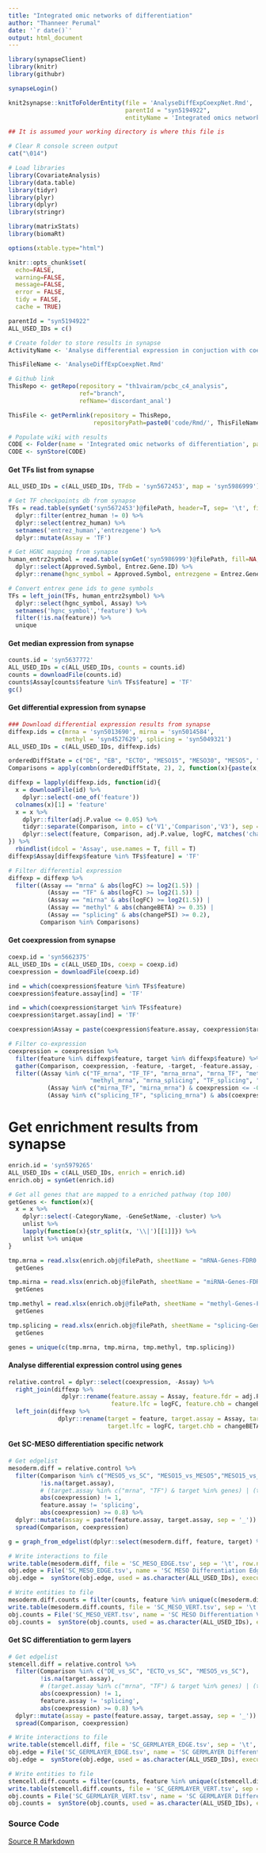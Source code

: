 ```yaml
---
title: "Integrated omic networks of differentiation"
author: "Thanneer Perumal"
date: '`r date()`'
output: html_document
---
```

```r
library(synapseClient)
library(knitr)
library(githubr)

synapseLogin()

knit2synapse::knitToFolderEntity(file = 'AnalyseDiffExpCoexpNet.Rmd',
                                 parentId = "syn5194922",
                                 entityName = 'Integrated omics networks of differentiation')
```

```r
## It is assumed your working directory is where this file is

# Clear R console screen output
cat("\014")

# Load libraries
library(CovariateAnalysis)
library(data.table)
library(tidyr)
library(plyr)
library(dplyr)
library(stringr)

library(matrixStats)
library(biomaRt)

options(xtable.type="html")

knitr::opts_chunk$set(
  echo=FALSE,
  warning=FALSE,
  message=FALSE,
  error = FALSE,
  tidy = FALSE,
  cache = TRUE)
```

```r
parentId = "syn5194922"
ALL_USED_IDs = c()

# Create folder to store results in synapse
ActivityName <- 'Analyse differential expression in conjuction with coexpression between assays'

ThisFileName <- 'AnalyseDiffExpCoexpNet.Rmd'

# Github link
ThisRepo <- getRepo(repository = "th1vairam/pcbc_c4_analysis", 
                    ref="branch", 
                    refName='discordant_anal')

ThisFile <- getPermlink(repository = ThisRepo,
                        repositoryPath=paste0('code/Rmd/', ThisFileName))    

# Populate wiki with results
CODE <- Folder(name = 'Integrated omic networks of differentiation', parentId = parentId)
CODE <- synStore(CODE)
```

#### Get TFs list from synapse
```r
ALL_USED_IDs = c(ALL_USED_IDs, TFdb = 'syn5672453', map = 'syn5986999')

# Get TF checkpoints db from synapse
TFs = read.table(synGet('syn5672453')@filePath, header=T, sep= '\t', fill = TRUE) %>%
  dplyr::filter(entrez_human != 0) %>%
  dplyr::select(entrez_human) %>%
  setnames('entrez_human','entrezgene') %>%
  dplyr::mutate(Assay = 'TF')

# Get HGNC mapping from synapse
human_entrz2symbol = read.table(synGet('syn5986999')@filePath, fill=NA, quote='', header=T, sep = '\t') %>%
  dplyr::select(Approved.Symbol, Entrez.Gene.ID) %>%
  dplyr::rename(hgnc_symbol = Approved.Symbol, entrezgene = Entrez.Gene.ID)

# Convert entrex gene ids to gene symbols
TFs = left_join(TFs, human_entrz2symbol) %>%
  dplyr::select(hgnc_symbol, Assay) %>%
  setnames('hgnc_symbol','feature') %>%
  filter(!is.na(feature)) %>%
  unique
```

#### Get median expression from synapse
```r
counts.id = 'syn5637772'
ALL_USED_IDs = c(ALL_USED_IDs, counts = counts.id)
counts = downloadFile(counts.id)
counts$Assay[counts$feature %in% TFs$feature] = 'TF'
gc()
```

#### Get differential expression from synapse
```r
### Download differential expression results from synapse
diffexp.ids = c(mrna = 'syn5013690', mirna = 'syn5014584', 
                methyl = 'syn4527629', splicing = 'syn5049321')
ALL_USED_IDs = c(ALL_USED_IDs, diffexp.ids)

orderedDiffState = c("DE", "EB", "ECTO", "MESO15", "MESO30", "MESO5", "SC")
Comparisons = apply(combn(orderedDiffState, 2), 2, function(x){paste(x, collapse = '_vs_')})

diffexp = lapply(diffexp.ids, function(id){
  x = downloadFile(id) %>%
    dplyr::select(-one_of('feature'))
  colnames(x)[1] = 'feature'
  x = x %>%
    dplyr::filter(adj.P.value <= 0.05) %>%
    tidyr::separate(Comparison, into = c('V1','Comparison','V3'), sep = '\\__') %>%
    dplyr::select(feature, Comparison, adj.P.value, logFC, matches('changeBETA'), matches('changePSI'))
}) %>% 
  rbindlist(idcol = 'Assay', use.names = T, fill = T) 
diffexp$Assay[diffexp$feature %in% TFs$feature] = 'TF'

# Filter differential expression
diffexp = diffexp %>%
  filter((Assay == "mrna" & abs(logFC) >= log2(1.5)) |
           (Assay == "TF" & abs(logFC) >= log2(1.5)) |
           (Assay == "mirna" & abs(logFC) >= log2(1.5)) |
           (Assay == "methyl" & abs(changeBETA) >= 0.35) |
           (Assay == "splicing" & abs(changePSI) >= 0.2),
         Comparison %in% Comparisons)
```

#### Get coexpression from synapse
```r
coexp.id = 'syn5662375'
ALL_USED_IDs = c(ALL_USED_IDs, coexp = coexp.id)
coexpression = downloadFile(coexp.id)

ind = which(coexpression$feature %in% TFs$feature)
coexpression$feature.assay[ind] = 'TF'

ind = which(coexpression$target %in% TFs$feature)
coexpression$target.assay[ind] = 'TF'

coexpression$Assay = paste(coexpression$feature.assay, coexpression$target.assay, sep = '_')

# Filter co-expression
coexpression = coexpression %>%
  filter(feature %in% diffexp$feature, target %in% diffexp$feature) %>%
  gather(Comparison, coexpression, -feature, -target, -feature.assay, -target.assay, -dataSource, -Assay) %>%
  filter((Assay %in% c("TF_mrna", "TF_TF", "mrna_mrna", "mrna_TF", "methyl_mirna", "methyl_TF",
                       "methyl_mrna", "mrna_splicing", "TF_splicing", "TF_mirna", "mrna_mirna") & abs(coexpression) >= 0.8) |
           (Assay %in% c("mirna_TF", "mirna_mrna") & coexpression <= -0.8) |
           (Assay %in% c("splicing_TF", "splicing_mrna") & abs(coexpression) >= 0))
```

# Get enrichment results from synapse
```r
enrich.id = 'syn5979265'
ALL_USED_IDs = c(ALL_USED_IDs, enrich = enrich.id)
enrich.obj = synGet(enrich.id)

# Get all genes that are mapped to a enriched pathway (top 100)
getGenes <- function(x){
  x = x %>%
    dplyr::select(-CategoryName, -GeneSetName, -cluster) %>%
    unlist %>% 
    lapply(function(x){str_split(x, '\\|')[[1]]}) %>% 
    unlist %>% unique 
}

tmp.mrna = read.xlsx(enrich.obj@filePath, sheetName = "mRNA-Genes-FDR0.01-Top100") %>%
  getGenes

tmp.mirna = read.xlsx(enrich.obj@filePath, sheetName = "miRNA-Genes-FDR0.01-Top100") %>%
  getGenes

tmp.methyl = read.xlsx(enrich.obj@filePath, sheetName = "methyl-Genes-FDR0.01-Top100") %>%
  getGenes

tmp.splicing = read.xlsx(enrich.obj@filePath, sheetName = "splicing-Genes-FDR0.01-Top100") %>%
  getGenes

genes = unique(c(tmp.mrna, tmp.mirna, tmp.methyl, tmp.splicing))
```

#### Analyse differential expression control using genes
```r
relative.control = dplyr::select(coexpression, -Assay) %>%
  right_join(diffexp %>% 
               dplyr::rename(feature.assay = Assay, feature.fdr = adj.P.value,
                             feature.lfc = logFC, feature.chb = changeBETA, feature.cpsi = changePSI)) %>%
  left_join(diffexp %>%
              dplyr::rename(target = feature, target.assay = Assay, target.fdr = adj.P.value,
                            target.lfc = logFC, target.chb = changeBETA, target.cpsi = changePSI))
```

#### Get SC-MESO differentiation specific network
```r
# Get edgelist
mesoderm.diff = relative.control %>%
  filter(Comparison %in% c("MESO5_vs_SC", "MESO15_vs_MESO5","MESO15_vs_MESO30", "MESO15_vs_SC", "MESO30_vs_MESO5", "MESO30_vs_SC"),
         !is.na(target.assay),         
         # (target.assay %in% c("mrna", "TF") & target %in% genes) | (target.assay %in% c("mirna", "splicing")),
         abs(coexpression) != 1,
         feature.assay != 'splicing',
         abs(coexpression) >= 0.8) %>%
  dplyr::mutate(assay = paste(feature.assay, target.assay, sep = '_')) %>%
  spread(Comparison, coexpression)

g = graph_from_edgelist(dplyr::select(mesoderm.diff, feature, target) %>% as.matrix)

# Write interactions to file
write.table(mesoderm.diff, file = 'SC_MESO_EDGE.tsv', sep = '\t', row.names=F, quote=F)
obj.edge = File('SC_MESO_EDGE.tsv', name = 'SC MESO Differentiation Edges', parentId = CODE$properties$id)
obj.edge =  synStore(obj.edge, used = as.character(ALL_USED_IDs), executed = ThisFile, activityName = ActivityName)

# Write entities to file
mesoderm.diff.counts = filter(counts, feature %in% unique(c(mesoderm.diff$feature, mesoderm.diff$target)))
write.table(mesoderm.diff.counts, file = 'SC_MESO_VERT.tsv', sep = '\t', row.names=F, quote=F)
obj.counts = File('SC_MESO_VERT.tsv', name = 'SC MESO Differentiation Vertices', parentId = CODE$properties$id)
obj.counts =  synStore(obj.counts, used = as.character(ALL_USED_IDs), executed = ThisFile, activityName = ActivityName)
```

#### Get SC differentiation to germ layers
```r
# Get edgelist
stemcell.diff = relative.control %>%
  filter(Comparison %in% c("DE_vs_SC", "ECTO_vs_SC", "MESO5_vs_SC"),
         !is.na(target.assay),         
         # (target.assay %in% c("mrna", "TF") & target %in% genes) | (target.assay %in% c("mirna", "splicing")),
         abs(coexpression) != 1,
         feature.assay != 'splicing',
         abs(coexpression) >= 0.8) %>%
  dplyr::mutate(assay = paste(feature.assay, target.assay, sep = '_')) %>%
  spread(Comparison, coexpression)

# Write interactions to file
write.table(stemcell.diff, file = 'SC_GERMLAYER_EDGE.tsv', sep = '\t', row.names=F, quote=F)
obj.edge = File('SC_GERMLAYER_EDGE.tsv', name = 'SC GERMLAYER Differentiation Edges', parentId = CODE$properties$id)
obj.edge =  synStore(obj.edge, used = as.character(ALL_USED_IDs), executed = ThisFile, activityName = ActivityName)

# Write entities to file
stemcell.diff.counts = filter(counts, feature %in% unique(c(stemcell.diff$feature, stemcell.diff$target)))
write.table(stemcell.diff.counts, file = 'SC_GERMLAYER_VERT.tsv', sep = '\t', row.names=F, quote=F)
obj.counts = File('SC_GERMLAYER_VERT.tsv', name = 'SC GERMLAYER Differentiation Vertices', parentId = CODE$properties$id)
obj.counts =  synStore(obj.counts, used = as.character(ALL_USED_IDs), executed = ThisFile, activityName = ActivityName)
```

### Source Code
[Source R Markdown](`r ThisFile`)